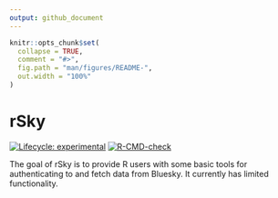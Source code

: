 ```yaml
---
output: github_document
---
```


<!-- README.md is generated from README.Rmd. Please edit that file -->

```r
knitr::opts_chunk$set(
  collapse = TRUE,
  comment = "#>",
  fig.path = "man/figures/README-",
  out.width = "100%"
)
```

# rSky

<!-- badges: start -->
[![Lifecycle: experimental](https://img.shields.io/badge/lifecycle-experimental-orange.svg)](https://lifecycle.r-lib.org/articles/stages.html#experimental)
[![R-CMD-check](https://github.com/scarnecchia/rSky/actions/workflows/R-CMD-check.yaml/badge.svg)](https://github.com/scarnecchia/rSky/actions/workflows/R-CMD-check.yaml)
<!-- badges: end -->

The goal of rSky is to provide R users with some basic tools for authenticating to and fetch data from Bluesky. It currently has limited functionality.
